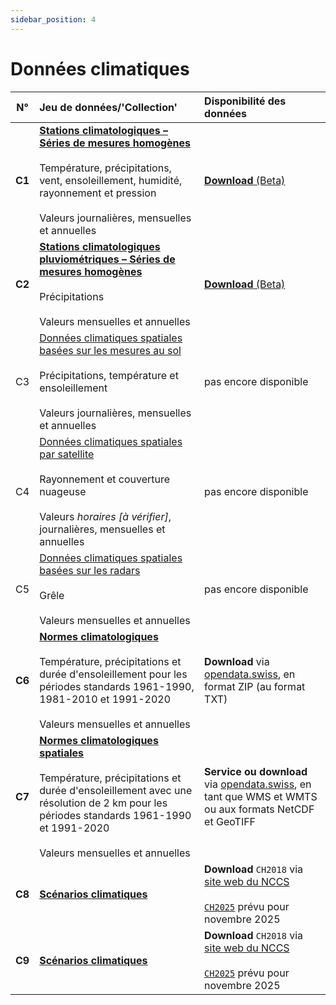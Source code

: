 ```yaml
---
sidebar_position: 4
---
```


# Données climatiques

| N°     | Jeu de données/'Collection' | Disponibilité des données |
|:------:|:---------|:---------|
| **C1** | [**Stations climatologiques – Séries de mesures homogènes**](/c-climate-data/c1-climate-stations_homogeneous) <br></br> Température, précipitations, vent, ensoleillement, humidité, rayonnement et pression <br></br> Valeurs journalières, mensuelles et annuelles | [**Download** (Beta)](https://opendatadocs.meteoswiss.ch/c-climate-data/c1-climate-stations_homogeneous#data-download) |
| **C2** | [**Stations climatologiques pluviométriques – Séries de mesures homogènes**](https://opendatadocs.meteoswiss.ch/c-climate-data/c2-climate-percipitation-stations_homogeneous) <br></br> Précipitations <br></br> Valeurs mensuelles et annuelles | [**Download** (Beta)](/c-climate-data/c2-climate-percipitation-stations_homogeneous#data-download) |
| C3 | [Données climatiques spatiales basées sur les mesures au sol](/c-climate-data/c3-ground-based-climate-data) <br></br> Précipitations, température et ensoleillement <br></br> Valeurs journalières, mensuelles et annuelles | pas encore disponible |
| C4 | [Données climatiques spatiales par satellite](/c-climate-data/c4-satellite-based-climate-data) <br></br> Rayonnement et couverture nuageuse <br></br> Valeurs *horaires [à vérifier]*, journalières, mensuelles et annuelles | pas encore disponible |
| C5 | [Données climatiques spatiales basées sur les radars](/c-climate-data/c5-radar-based-climate-data) <br></br> Grêle <br></br> Valeurs mensuelles et annuelles | pas encore disponible |
| **C6** | [**Normes climatologiques**](/c-climate-data/c6-climate-normals) <br></br> Température, précipitations et durée d'ensoleillement pour les périodes standards 1961-1990, 1981-2010 et 1991-2020 <br></br> Valeurs mensuelles et annuelles | **Download** via [opendata.swiss](https://opendata.swiss/fr/dataset/klimanormwerte), en format ZIP (au format TXT) |
| **C7** | [**Normes climatologiques spatiales**](c-climate-data/c7-spatial-climate-normals) <br></br> Température, précipitations et durée d'ensoleillement avec une résolution de 2 km pour les périodes standards 1961-1990 et 1991-2020 <br></br> Valeurs mensuelles et annuelles | **Service ou download** via [opendata.swiss](https://opendata.swiss/fr/dataset?q=Klimanormwerte&sort=score%20desc%2C%20metadata_modified%20desc&res_format=SERVICE), en tant que WMS et WMTS ou aux formats NetCDF et GeoTIFF |
| **C8** | [**Scénarios climatiques**](/c-climate-data/c8-climate-scenarios) | **Download** `CH2018` via [site web du NCCS](https://www.nccs.admin.ch/nccs/fr/home/changement-climatique-et-impacts/scenarios-climatiques-suisses.html) <br></br> [`CH2025`](https://www.meteosuisse.admin.ch/portrait/recherche-et-collaboration/projets/2023/climat-ch2025.html) prévu pour novembre 2025 |
| **C9** | [**Scénarios climatiques**](/c-climate-data/c9-spatial-climate-scenarios) | **Download** `CH2018` via [site web du NCCS](https://www.nccs.admin.ch/nccs/fr/home/changement-climatique-et-impacts/scenarios-climatiques-suisses.html) <br></br> [`CH2025`](https://www.meteosuisse.admin.ch/portrait/recherche-et-collaboration/projets/2023/climat-ch2025.html) prévu pour novembre 2025 |
